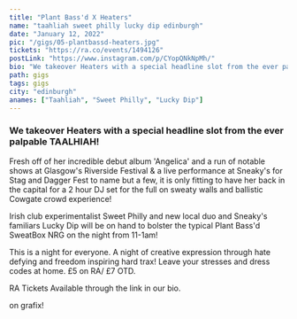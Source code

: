 ---
title: "Plant Bass'd X Heaters"
name: "taahliah sweet philly lucky dip edinburgh"
date: "January 12, 2022"
pic: "/gigs/05-plantbassd-heaters.jpg"
tickets: "https://ra.co/events/1494126"
postLink: "https://www.instagram.com/p/CYopQNkNpMh/"
bio: "We takeover Heaters with a special headline slot from the ever palpable TAALHIAH!"
path: gigs
tags: gigs
city: "edinburgh"
anames: ["Taahliah", "Sweet Philly", "Lucky Dip"]
---

### We takeover Heaters with a special headline slot from the ever palpable TAALHIAH!

Fresh off of her incredible debut album 'Angelica' and a run of notable shows at Glasgow's Riverside Festival & a live performance at Sneaky's for Stag and Dagger Fest to name but a few, it is only fitting to have her back in the capital for a 2 hour DJ set for the full on sweaty walls and ballistic Cowgate crowd experience!

Irish club experimentalist Sweet Philly and new local duo and Sneaky's familiars Lucky Dip will be on hand to bolster the typical Plant Bass'd SweatBox NRG on the night from 11-1am!

This is a night for everyone. A night of creative expression through hate defying and freedom inspiring hard trax! Leave your stresses and dress codes at home.
£5 on RA/ £7 OTD.

RA Tickets Available through the link in our bio.

<HoverLink url="www.instagram.com/_leanlow_" name="@_leanlow_" external /> on grafix!
